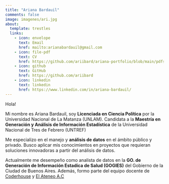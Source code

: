 ```yaml
---
title: "Ariana Bardauil"
comments: false
image: imagenes/ari.jpg
about:
  template: trestles
  links:
    - icon: envelope
      text: Email
      href: mailto:arianabardauil@gmail.com
    - icon: file-pdf
      text: CV
      href: https://github.com/ariibard/ariana-portfolio/blob/main/pdfs/cv.pdf  
    - icon: github
      text: GitHub
      href: https://github.com/ariibard
    - icon: linkedin
      text: linkedin
      href: https://www.linkedin.com/in/ariana-bardauil/  
---
```


::: {#hero-heading}
Hola!

Mi nombre es Ariana Bardauil, soy **Licenciada en Ciencia Política** por la Universidad Nacional de La Matanza (UNLAM). Candidata a la **Maestría en Generación y Análisis de Información Estadística** de la Universidad Nacional de Tres de Febrero (UNTREF)

Me especializo en el manejo y **análisis de datos** en el ámbito público y privado. Busco aplicar mis conocimientos en proyectos que requieran soluciones innovadoras a partir del análisis de datos.

Actualmente me desempeño como analista de datos en la **GO. de Generación de Información Estadíca de Salud (GOGIES)** del Gobierno de la Ciudad de Buenos Aires. Además, formo parte del equipo docente de [Coderhouse](https://www.coderhouse.com/) y [El Ateneo A.C](https://elateneo.org.ar/)
:::
